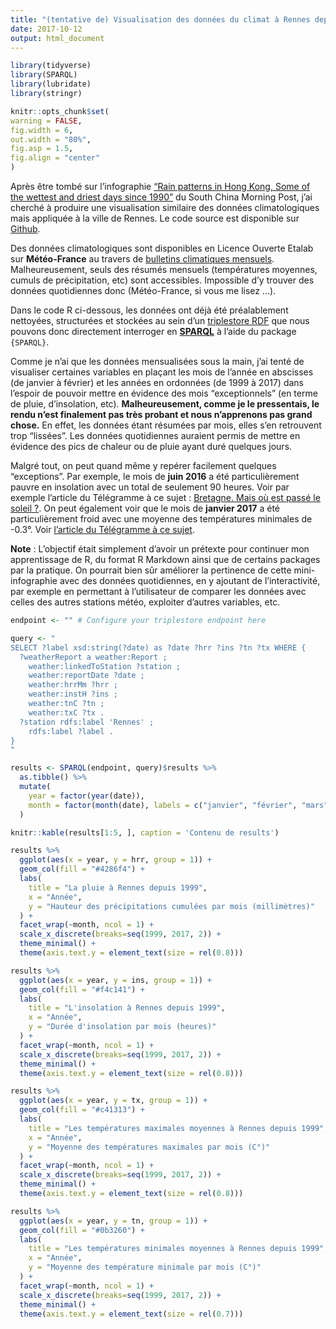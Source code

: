 ```yaml
---
title: "(tentative de) Visualisation des données du climat à Rennes depuis 1999 avec R"
date: 2017-10-12
output: html_document
---
```

  
  ```r
library(tidyverse)
library(SPARQL)
library(lubridate)
library(stringr)

knitr::opts_chunk$set(
  warning = FALSE,
  fig.width = 6,
  out.width = "80%",
  fig.asp = 1.5,
  fig.align = "center"
)
```

Après être tombé sur l'infographie ["Rain patterns in Hong Kong, Some of the wettest and driest days since 1990"](http://www.scmp.com/infographics/article/1243242/rain-patterns-hong-kong) du South China Morning Post, j'ai cherché à produire une visualisation similaire des données climatologiques mais appliquée à la ville de Rennes. Le code source est disponible sur [Github](https://github.com/neveldo/rstats-weather).

Des données climatologiques sont disponibles en Licence Ouverte Etalab sur **Météo-France** au travers de [bulletins climatiques mensuels](https://donneespubliques.meteofrance.fr/?fond=produit&id_produit=129&id_rubrique=52). Malheureusement, seuls des résumés mensuels (températures moyennes, cumuls de précipitation, etc) sont accessibles. Impossible d'y trouver des données quotidiennes donc (Météo-France, si vous me lisez ...).

Dans le code R ci-dessous, les données ont déjà été préalablement nettoyées, structurées et stockées au sein d'un [triplestore RDF](https://fr.wikipedia.org/wiki/Triplestore) que nous pouvons donc directement interroger en **[SPARQL](https://fr.wikipedia.org/wiki/SPARQL)** à l'aide du package `{SPARQL}`.

Comme je n'ai que les données mensualisées sous la main, j'ai tenté de visualiser certaines variables en plaçant les mois de l'année en abscisses (de janvier à février) et les années en ordonnées (de 1999 à 2017) dans l'espoir de pouvoir mettre en évidence des mois "exceptionnels" (en terme de pluie, d'insolation, etc). **Malheureusement, comme je le pressentais, le rendu n'est finalement pas très probant et nous n'apprenons pas grand chose.** En effet, les données étant résumées par mois, elles s'en retrouvent trop "lissées". Les données quotidiennes auraient permis de mettre en évidence des pics de chaleur ou de pluie ayant duré quelques jours. 

Malgré tout, on peut quand même y repérer facilement quelques "exceptions". Par exemple, le mois de **juin 2016** a été particulièrement pauvre en insolation avec un total de seulement 90 heures. Voir par exemple l'article du Télégramme à ce sujet : [Bretagne. Mais où est passé le soleil ?](http://www.letelegramme.fr/bretagne/bretagne-mais-ou-est-passe-le-soleil-01-07-2016-11131736.php).
On peut également voir que le mois de **janvier 2017** a été particulièrement froid avec une moyenne des températures minimales de -0.3°. Voir [l'article du Télégramme à ce sujet](http://www.letelegramme.fr/finistere/chateaulin/froid-jusqu-a-9-c-a-chateaulin-la-nuit-prochaine-20-01-2017-11370397.php?vptoken=754e5dd2f086459369e5c1ba833110f4e30a39e2).

**Note** : L’objectif était simplement d’avoir un prétexte pour continuer mon apprentissage de R, du format R Markdown ainsi que de certains packages par la pratique. On pourrait bien sûr améliorer la pertinence de cette mini-infographie avec des données quotidiennes, en y ajoutant de l’interactivité, par exemple en permettant à l’utilisateur de comparer les données avec celles des autres stations météo, exploiter d’autres variables, etc.

```r
endpoint <- "" # Configure your triplestore endpoint here

query <- "
SELECT ?label xsd:string(?date) as ?date ?hrr ?ins ?tn ?tx WHERE {
  ?weatherReport a weather:Report ;
    weather:linkedToStation ?station ; 
    weather:reportDate ?date ;
    weather:hrrMm ?hrr ;
    weather:instH ?ins ;
    weather:tnC ?tn ;
    weather:txC ?tx .
  ?station rdfs:label 'Rennes' ;
    rdfs:label ?label .
}
"

results <- SPARQL(endpoint, query)$results %>% 
  as.tibble() %>%
  mutate(
    year = factor(year(date)),
    month = factor(month(date), labels = c("janvier", "février", "mars", "avril", "mai", "juin", "juillet", "août", "septembre", "octobre", "novembre", "décembre"))
  )

```

```r
knitr::kable(results[1:5, ], caption = 'Contenu de results')
```

``` r
results %>%
  ggplot(aes(x = year, y = hrr, group = 1)) +
  geom_col(fill = "#4286f4") +
  labs(
    title = "La pluie à Rennes depuis 1999",
    x = "Année",
    y = "Hauteur des précipitations cumulées par mois (millimètres)"
  ) +
  facet_wrap(~month, ncol = 1) +
  scale_x_discrete(breaks=seq(1999, 2017, 2)) +
  theme_minimal() +
  theme(axis.text.y = element_text(size = rel(0.8)))
```

``` r
results %>%
  ggplot(aes(x = year, y = ins, group = 1)) +
  geom_col(fill = "#f4c141") +
  labs(
    title = "L'insolation à Rennes depuis 1999",
    x = "Année",
    y = "Durée d'insolation par mois (heures)"
  ) +
  facet_wrap(~month, ncol = 1) +
  scale_x_discrete(breaks=seq(1999, 2017, 2)) +
  theme_minimal() +
  theme(axis.text.y = element_text(size = rel(0.8)))
```

``` r
results %>%
  ggplot(aes(x = year, y = tx, group = 1)) +
  geom_col(fill = "#c41313") +
  labs(
    title = "Les températures maximales moyennes à Rennes depuis 1999",
    x = "Année",
    y = "Moyenne des températures maximales par mois (C°)"
  ) +
  facet_wrap(~month, ncol = 1) +
  scale_x_discrete(breaks=seq(1999, 2017, 2)) +
  theme_minimal() +
  theme(axis.text.y = element_text(size = rel(0.8)))
```

``` r
results %>%
  ggplot(aes(x = year, y = tn, group = 1)) +
  geom_col(fill = "#0b3260") +
  labs(
    title = "Les températures minimales moyennes à Rennes depuis 1999",
    x = "Année",
    y = "Moyenne des température minimale par mois (C°)"
  ) +
  facet_wrap(~month, ncol = 1) +
  scale_x_discrete(breaks=seq(1999, 2017, 2)) +
  theme_minimal() +
  theme(axis.text.y = element_text(size = rel(0.7)))
```